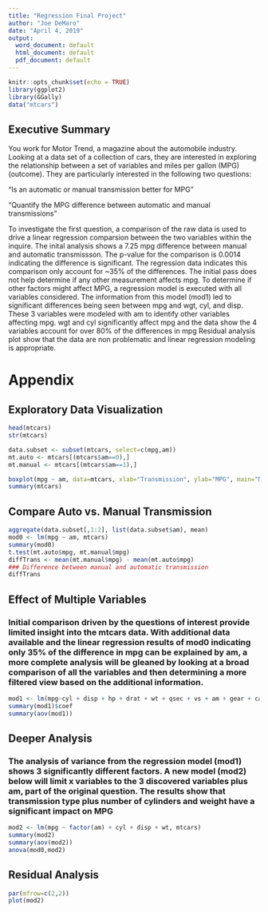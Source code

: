 ```yaml
---
title: "Regression Final Project"
author: "Joe DeMaro"
date: "April 4, 2019"
output:
  word_document: default
  html_document: default
  pdf_document: default
---
```


```r
knitr::opts_chunk$set(echo = TRUE)
library(ggplot2)
library(GGally)
data("mtcars")
```
## Executive Summary
You work for Motor Trend, a magazine about the automobile industry. 
Looking at a data set of a collection of cars, 
they are interested in exploring the relationship between 
a set of variables and miles per gallon (MPG) (outcome). 
They are particularly interested in the following two questions:

"Is an automatic or manual transmission better for MPG"

"Quantify the MPG difference between automatic and manual transmissions"

To investigate the first question, a comparison of the raw data is used to drive a linear regression comparsion between the two variables within the inquire. The inital analysis shows a 7.25 mpg difference between manual and automatic transmissson.  The p-value for the comparison is 0.0014 indicating the difference is significant.  The regression data indicates this comparison only account for ~35% of the differences.
The initial pass does not help determine if any other measurement affects mpg.  To determine if other factors might affect MPG, a regression model is executed with all variables considered. The information from this model (mod1) led to significant differences being seen between mpg and wgt, cyl, and disp.  These 3 variables were modeled with am to identify other variables affecting mpg.  wgt and cyl significantly affect mpg and the data show the 4 variables account for over 80% of the differences in mpg
Residual analysis plot show that the data are non problematic and linear regression modeling is appropriate.

# Appendix
## Exploratory Data Visualization
```r

head(mtcars)
str(mtcars)

data.subset <- subset(mtcars, select=c(mpg,am))
mt.auto <- mtcars[(mtcars$am==0),]
mt.manual <- mtcars[(mtcars$am==1),]

boxplot(mpg ~ am, data=mtcars, xlab="Transmission", ylab="MPG", main="MPG v Transmission Type")
summary(mtcars)
```
## Compare Auto vs. Manual Transmission
```r
aggregate(data.subset[,1:2], list(data.subset$am), mean)
mod0 <- lm(mpg ~ am, mtcars)
summary(mod0)
t.test(mt.auto$mpg, mt.manual$mpg)
diffTrans <- mean(mt.manual$mpg) - mean(mt.auto$mpg)
### Difference between manual and automatic transmission
diffTrans
```
## Effect of Multiple Variables
### Initial comparison driven by the questions of interest provide limited insight into the mtcars data. With additional data available and the linear regression results of mod0 indicating only 35% of the difference in mpg can be explained by am, a more complete analysis will be gleaned by looking at a broad comparison of all the variables and then determining a more filtered view based on the additional information.
```r
mod1 <- lm(mpg~cyl + disp + hp + drat + wt + qsec + vs + am + gear + carb, data=mtcars)
summary(mod1)$coef
summary(aov(mod1))
```
## Deeper Analysis
### The analysis of variance from the regression model (mod1) shows 3 significantly different factors. A new model (mod2) below will limit x variables to the 3 discovered variables plus am, part of the original question.  The results show that transmission type plus number of cylinders and weight  have a significant impact on MPG
```r
mod2 <- lm(mpg ~ factor(am) + cyl + disp + wt, mtcars)
summary(mod2)
summary(aov(mod2))
anova(mod0,mod2)
```
## Residual Analysis
```r
par(mfrow=c(2,2))
plot(mod2)
```
